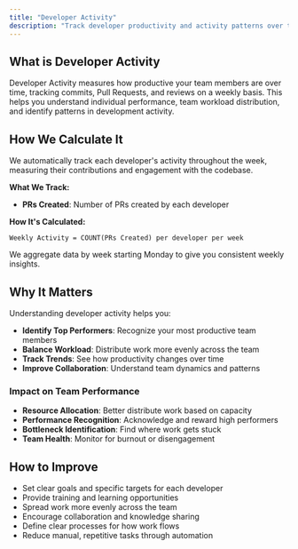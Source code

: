 ```yaml
---
title: "Developer Activity"
description: "Track developer productivity and activity patterns over time"
---
```


## What is Developer Activity

Developer Activity measures how productive your team members are over time, tracking commits, Pull Requests, and reviews on a weekly basis. This helps you understand individual performance, team workload distribution, and identify patterns in development activity.

## How We Calculate It

We automatically track each developer's activity throughout the week, measuring their contributions and engagement with the codebase.

**What We Track:**
- **PRs Created**: Number of PRs created by each developer

**How It's Calculated:**
```
Weekly Activity = COUNT(PRs Created) per developer per week
```

We aggregate data by week starting Monday to give you consistent weekly insights.

## Why It Matters

Understanding developer activity helps you:

- **Identify Top Performers**: Recognize your most productive team members
- **Balance Workload**: Distribute work more evenly across the team
- **Track Trends**: See how productivity changes over time
- **Improve Collaboration**: Understand team dynamics and patterns

### Impact on Team Performance

- **Resource Allocation**: Better distribute work based on capacity
- **Performance Recognition**: Acknowledge and reward high performers
- **Bottleneck Identification**: Find where work gets stuck
- **Team Health**: Monitor for burnout or disengagement


## How to Improve

- Set clear goals and specific targets for each developer
- Provide training and learning opportunities
- Spread work more evenly across the team
- Encourage collaboration and knowledge sharing
- Define clear processes for how work flows
- Reduce manual, repetitive tasks through automation